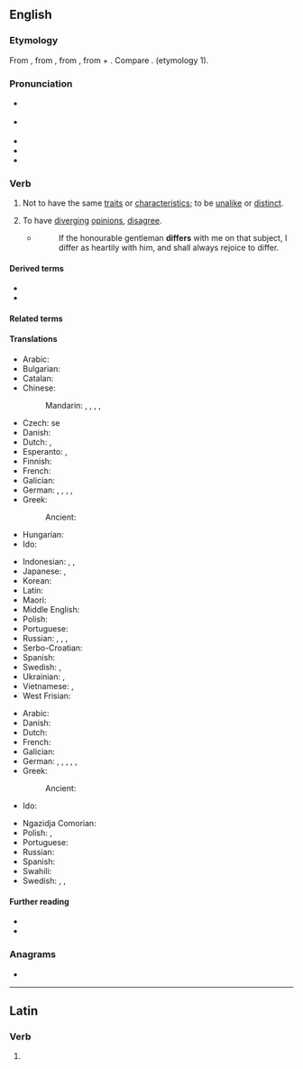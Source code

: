 ==English==

===Etymology===
{{PIE root|en|bʰer}}
From {{inh|en|enm|differren}}, from {{der|en|fro|differer}}, from {{der|en|la|differō||carry apart, put off, defer; differ}}, from {{m|la|dis-||apart}} + {{m|la|ferō||carry, bear}}. Compare {{cog|grc|διαφέρω}}. {{doublet|en|defer}} (etymology 1).

===Pronunciation===
* {{a|RP}} {{IPA|en|/ˈdɪfə/}}
* {{a|GA}} {{IPA|en|/ˈdɪfɚ/}}
* {{audio|en|En-us-differ.ogg|Audio (GA)}}
* {{rhymes|en|ɪfə(r)}}
* {{hyphenation|en|dif|fer}}

===Verb===
{{en-verb}}

# {{lb|en|intransitive}} Not to have the same [[trait]]s or [[characteristic]]s; to be [[unalike]] or [[distinct]].
#: {{synonyms|en|Thesaurus:differ}}
#: {{ux|en|These shoes only '''differ''' from those ones in having slightly longer laces.}}
# {{lb|en|intransitive|people, groups, etc.}} To have [[diverge|diverging]] [[opinion]]s, [[disagree]].
#* {{rfdatek|en|Canning}}
#*: If the honourable gentleman '''differs''' with me on that subject, I differ as heartily with him, and shall always rejoice to differ.

====Derived terms====
* {{l|en|agree to differ}}
* {{l|en|beg to differ}}

====Related terms====
{{col3|en|difference|different|differential|differentiate|differentiation|differently|indifference|indifferent|indifferently}}

====Translations====
{{trans-top|not to have the same characteristics}}
* Arabic: {{t|ar|اِخْتَلَفَ}}
* Bulgarian: {{t+|bg|различавам|alt=различа́вам се}}
* Catalan: {{t+|ca|diferir}}
* Chinese:
*: Mandarin: {{t+|cmn|不同|tr=bùtóng|sc=Hani}}, {{t+|cmn|差別|sc=Hani}}, {{t+|cmn|差别|tr=chābié|sc=Hani}}, {{t+|cmn|不一樣|sc=Hani}}, {{t+|cmn|不一样|tr=bù yīyàng|sc=Hani}}
* Czech: {{t|cs|lišit}} se
* Danish:{{t+|da|forskellig|alt=være forskellig(e)}}
* Dutch: {{t+|nl|verschillen}}, {{t+|nl|afwijken}}
* Esperanto: {{t|eo|malsimili}}, {{t|eo|diferenci}}
* Finnish: {{t+|fi|erota}}
* French: {{t+|fr|différer}}
* Galician: {{t|gl|diferir}}
* German: {{t+|de|unterscheiden|alt=sich unterscheiden}}, {{t+|de|abweichen}}, {{t+|de|differieren}}, {{t|de|verschieden sein}}, {{t|de|nicht übereinstimmen}}
* Greek: {{t+|el|διαφέρω}}
*: Ancient: {{t|grc|διαφέρω}}
* Hungarian: {{t+|hu|különbözik}}
* Ido: {{t+|io|diferar}}
{{trans-mid}}
* Indonesian: {{t+|id|beda}}, {{t+|id|beda|alt=berbeda}}, {{t+|id|lain|alt=berlainan}}
* Japanese: {{t+|ja|異なる|tr=ことなる, kotonaru|sc=Jpan}}, {{t+|ja|違う|tr=ちがう, chigau|sc=Jpan}}
* Korean: {{t+|ko|다르다}}
* Latin: {{t+|la|differō}}
* Maori: {{t|mi|horo}}
* Middle English: {{t|enm|differren}}
* Polish: {{t+|pl|różnić się}}
* Portuguese: {{t+|pt|diferir}}
* Russian: {{t+|ru|отлича́ться|impf}}, {{t+|ru|отличи́ться|pf}}, {{t+|ru|различа́ться|impf}}, {{t+|ru|различи́ться|pf}}
* Serbo-Croatian: {{t+|sh|razlikovati se}}
* Spanish: {{t+|es|diferir}}
* Swedish: {{t+|sv|olik|alt=vara olik(a)}}, {{t+|sv|skilja sig åt}}
* Ukrainian: {{t|uk|відрізня́тися}}, {{t|uk|різни́тися}}
* Vietnamese: {{t+|vi|khác}}, {{t+|vi|giống|alt=không giống}}
* West Frisian: {{t|fy|ferskille}}
{{trans-bottom}}

{{trans-top|to have diverging opinions, disagree}}
* Arabic: {{t|ar|اِخْتَلَفَ}}
* Danish: {{t|da|uenig|alt=være uenig(e)}}
* Dutch: {{t+|nl|verschillen}}
* French: {{t+|fr|différer}}
* Galician: {{t|gl|diverxer}}
* German: {{t|de|unterschiedlicher Meinung sein}}, {{t|de|sich uneinig sein}}, {{t+|de|streiten}}, {{t|de|verschiedener Meinung sein}}, {{t|de|anderer Meinung sein}}, {{t+|de|uneinig|alt=uneinig werden}}
* Greek: {{t+|el|διαφέρω}}
*: Ancient: {{t|grc|διαφέρω}}
* Ido: {{t+|io|diferar}}
{{trans-mid}}
* Ngazidja Comorian: {{t|zdj|khitalifiana|alt=ukhitalifiana}}
* Polish: {{t|pl|[[nie]] [[zgadzać się]]}}, {{t|pl|[[mieć]] [[inne]] [[zdanie]]}}
* Portuguese: {{t+|pt|divergir}}
* Russian: {{t|ru|расходи́ться во мне́ниях}}
* Spanish: {{t+|es|diferir}}
* Swahili: {{t|sw|khitalifiana|alt=kukhitalifiana}}
* Swedish: {{t|sv|ha en avvikande uppfattning}}, {{t|sv|tycka annorlunda}}, {{t|sv|vara av en annan mening}}
{{trans-bottom}}

====Further reading====
* {{R:Century 1911}}
* {{R:Webster 1913}}

===Anagrams===
* {{anagrams|en|a=deffir|riffed}}

----

==Latin==

===Verb===
{{la-verb-form|differ}}

# {{inflection of|la|differō||2|s|pres|actv|impr}}